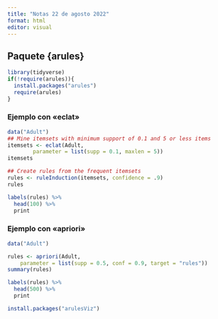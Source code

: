 ```yaml
---
title: "Notas 22 de agosto 2022"
format: html
editor: visual
---
```


## Paquete {arules}

```r
library(tidyverse)
if(!require(arules)){
  install.packages("arules")
  require(arules)
}
```

### Ejemplo con «eclat»

```r
data("Adult")
## Mine itemsets with minimum support of 0.1 and 5 or less items
itemsets <- eclat(Adult,
		parameter = list(supp = 0.1, maxlen = 5))
itemsets
```

```r
## Create rules from the frequent itemsets
rules <- ruleInduction(itemsets, confidence = .9)
rules

```

```r
labels(rules) %>% 
  head(100) %>% 
  print
```

### Ejemplo con «apriori»

```r
data("Adult")

rules <- apriori(Adult,
	parameter = list(supp = 0.5, conf = 0.9, target = "rules"))
summary(rules)

```

```r
labels(rules) %>% 
  head(500) %>% 
  print
```

```r
install.packages("arulesViz")

```
